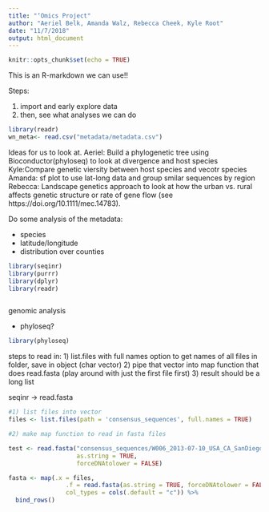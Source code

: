 ```yaml
---
title: "‘Omics Project"
author: "Aeriel Belk, Amanda Walz, Rebecca Cheek, Kyle Root"
date: "11/7/2018"
output: html_document
---
```


```r
knitr::opts_chunk$set(echo = TRUE)
```

This is an R-markdown we can use!!

Steps: 

1. import and early explore data
2. then, see what analyses we can do

```r
library(readr)
wn_meta<- read.csv("metadata/metadata.csv")
```
 

Ideas for us to look at. 
Aeriel: Build a phylogenetic tree using Bioconductor(phyloseq) to look at divergence and host species
Kyle:Compare genetic viersity between host species and vecotr species
Amanda: sf plot to use lat-long data and group smilar sequences by region
Rebecca: Landscape genetics approach to look at how the urban vs. rural affects genetic structure or rate of gene flow (see https://doi.org/10.1111/mec.14783). 


Do some analysis of the metadata:

 - species
 - latitude/longitude
 - distribution over counties
 
```r
library(seqinr)
library(purrr)
library(dplyr)
library(readr)

```

``` r



```


genomic analysis

 - phyloseq?
 
```r
library(phyloseq)

```



steps to read in:
1) list.files with full names option to get names of all files in folder, save in object (char vector)
2) pipe that vector into map function that does read.fasta (play around with just the first file first)
3) result should be a long list

seqinr -> read.fasta

```r
#1) list files into vector
files <- list.files(path = 'consensus_sequences', full.names = TRUE)

#2) make map function to read in fasta files

test <- read.fasta("consensus_sequences/W006_2013-07-10_USA_CA_SanDiego_-116.946_32.885.fa", 
                   as.string = TRUE, 
                   forceDNAtolower = FALSE)

fasta <- map(.x = files, 
                .f = read.fasta(as.string = TRUE, forceDNAtolower = FALSE),
                col_types = cols(.default = "c")) %>% 
  bind_rows()



```






